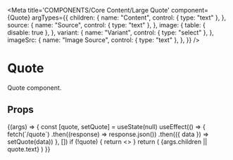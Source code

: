 
<Meta
  title='COMPONENTS/Core Content/Large Quote'
  component={Quote}
  argTypes={{
    children: {
      name: "Content",
      control: { type: "text" },
    },
    source: {
      name: "Source",
      control: { type: "text" },
    },
    image: {
      table: { disable: true },
    },
    variant: {
      name: "Variant",
      control: { type: "select" },
    },
    imageSrc: {
      name: "Image Source",
      control: { type: "text" },
    },
  }}
/>

# Quote

Quote component.

## Props

<Props of={Quote} />

<Preview>
  <Story name='Large Quote' args={{ variant: "default" }}>
    {(args) => {
      const [quote, setQuote] = useState(null)
      useEffect(() => {
        fetch(`/quote`)
          .then((response) => response.json())
          .then(({ data }) => setQuote(data))
      }, [])
      if (!quote) {
        return <></>
      }
      return (
        <Quote
          variant={args.variant}
          source={args.source || quote.source}
          image={{
            ...quote.image,
            src: args.imageSrc || quote.image.src,
          }}
        >
          {args.children || quote.text}
        </Quote>
      )
    }}
  </Story>
</Preview>

